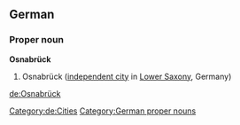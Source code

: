 ==German==
{{wikipedia}}
{{wikipedia|lang=de}}
===Proper noun===
'''Osnabrück'''
# Osnabrück ([[independent city]] in [[Lower Saxony]], Germany)
[[Category:de:Cities]]
[[Category:German proper nouns]]

[[de:Osnabrück]]